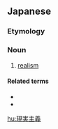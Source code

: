 ==Japanese==
{{ja-kanjitab|げん|じつ|しゅ|ぎ|yomi=on}}

===Etymology===
{{compound|現実|主義|t1=reality|t2=-ism|lang=ja|sort=けんじつしゅぎ'}}

===Noun===
{{ja-noun|げんじつしゅぎ}}

# [[realism]]

====Related terms====
* {{ja-r|超現実主義|ちょうげんじつ しゅぎ}}
* {{ja-r|現実主義者|げんじつしゅぎしゃ}}
[[hu:現実主義]]